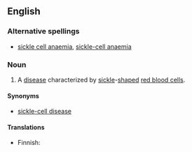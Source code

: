 {{wikipedia}}
==English==

===Alternative spellings===
* [[sickle cell anaemia]], [[sickle-cell anaemia]] {{qualifier|British}}

===Noun===
{{en-noun|-}}

# {{North America}} A [[disease]] characterized by [[sickle]]-[[shape]]d [[red blood cell]]s.

====Synonyms====
* [[sickle-cell disease]]

====Translations====
{{top}}
* Finnish: {{t-|fi|sirppisoluanemia}}
{{mid}}
{{bottom}}